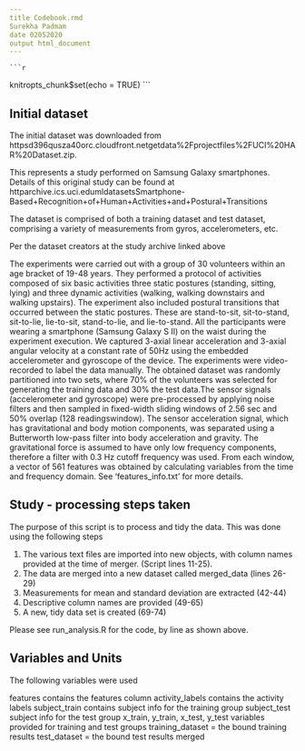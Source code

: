 ---
title Codebook.rmd
Surekha Padmam
date 02052020
output html_document
---
    
    ```{r setup, include=FALSE}
knitropts_chunk$set(echo = TRUE)
```

## Initial dataset

The initial dataset was downloaded from httpsd396qusza40orc.cloudfront.netgetdata%2Fprojectfiles%2FUCI%20HAR%20Dataset.zip.

This represents a study performed on Samsung Galaxy smartphones. Details of this original study can be found at httparchive.ics.uci.edumldatasetsSmartphone-Based+Recognition+of+Human+Activities+and+Postural+Transitions

The dataset is comprised of both a training dataset and test dataset, comprising a variety of measurements from gyros, accelerometers, etc. 

Per the dataset creators at the study archive linked above

The experiments were carried out with a group of 30 volunteers within an age bracket of 19-48 years. They performed a protocol of activities composed of six basic activities three static postures (standing, sitting, lying) and three dynamic activities (walking, walking downstairs and walking upstairs). The experiment also included postural transitions that occurred between the static postures. These are stand-to-sit, sit-to-stand, sit-to-lie, lie-to-sit, stand-to-lie, and lie-to-stand. All the participants were wearing a smartphone (Samsung Galaxy S II) on the waist during the experiment execution. We captured 3-axial linear acceleration and 3-axial angular velocity at a constant rate of 50Hz using the embedded accelerometer and gyroscope of the device. The experiments were video-recorded to label the data manually. The obtained dataset was randomly partitioned into two sets, where 70% of the volunteers was selected for generating the training data and 30% the test data.The sensor signals (accelerometer and gyroscope) were pre-processed by applying noise filters and then sampled in fixed-width sliding windows of 2.56 sec and 50% overlap (128 readingswindow). The sensor acceleration signal, which has gravitational and body motion components, was separated using a Butterworth low-pass filter into body acceleration and gravity. The gravitational force is assumed to have only low frequency components, therefore a filter with 0.3 Hz cutoff frequency was used. From each window, a vector of 561 features was obtained by calculating variables from the time and frequency domain. See 'features_info.txt' for more details.


## Study - processing steps taken

The purpose of this script is to process and tidy the data. This was done using the following steps

1. The various text files are imported into new objects, with column names provided at the time of merger. (Script lines 11-25).
2. The data are merged into a new dataset called merged_data (lines 26-29)
3. Measurements for mean and standard deviation are extracted (42-44)
4. Descriptive column names are provided (49-65)
5. A new, tidy data set is created (69-74)

Please see run_analysis.R for the code, by line as shown above.

## Variables and Units
The following variables were used

features  contains the features column
activity_labels contains the activity labels
subject_train contains subject info for the training group
subject_test subject info for the test group
x_train, y_train, x_test, y_test variables provided for training and test groups
training_dataset = the bound training results
test_dataset = the bound test results
merged